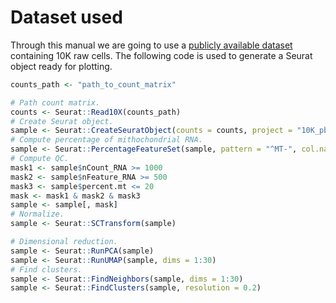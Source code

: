 <title>SCpubr | Dataset used</title>
# Dataset used {-}

Through this manual we are going to use a [publicly available dataset](https://www.10xgenomics.com/resources/datasets/10k-human-pbmcs-3-ht-v3-1-chromium-x-3-1-high) containing 10K raw cells. The following code is used to generate a Seurat object ready for plotting.

```r
counts_path <- "path_to_count_matrix"

# Path count matrix.
counts <- Seurat::Read10X(counts_path)
# Create Seurat object.
sample <- Seurat::CreateSeuratObject(counts = counts, project = "10K_pbmc")
# Compute percentage of mithochondrial RNA.
sample <- Seurat::PercentageFeatureSet(sample, pattern = "^MT-", col.name = "percent.mt")
# Compute QC.
mask1 <- sample$nCount_RNA >= 1000
mask2 <- sample$nFeature_RNA >= 500
mask3 <- sample$percent.mt <= 20
mask <- mask1 & mask2 & mask3
sample <- sample[, mask]
# Normalize.
sample <- Seurat::SCTransform(sample)

# Dimensional reduction.
sample <- Seurat::RunPCA(sample)
sample <- Seurat::RunUMAP(sample, dims = 1:30)
# Find clusters.
sample <- Seurat::FindNeighbors(sample, dims = 1:30)
sample <- Seurat::FindClusters(sample, resolution = 0.2)
```



